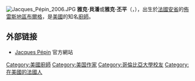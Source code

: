 [[File:Jacques_Pépin_2006.JPG|thumb]]
'''雅克·貝潘'''或'''雅克·丕平'''（{{lang-fr|Jacques Pépin}}，{{bd|1935年|12月18日}}），出生於[[法國|法國]][[安省_(法國)|安省]]的[[佈雷斯地區布爾格|佈雷斯地區布爾格]]，是[[美國|美國]]的知名[[廚師|廚師]]。

== 外部链接 ==
* [http://archive.wikiwix.com/cache/20110223211348/http://www.jacquespepin.net/ Jacques Pépin] 官方網站

{{Authority control}}
{{法国人小作品}}

{{DEFAULTSORT:Pépin, Jacques}}
[[Category:美國廚師|Category:美國廚師]]
[[Category:美国作家|Category:美国作家]]
[[Category:哥倫比亞大學校友|Category:哥倫比亞大學校友]]
[[Category:在美國的法國人|Category:在美國的法國人]]